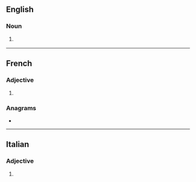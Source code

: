 ==English==

===Noun===
{{en-noun}}

# {{lb|en|rare}} {{feminine noun of|cadet|lang=en}}

----

==French==

===Adjective===
{{fr-adj-form}}

# {{feminine singular of|cadet|lang=fr}}

===Anagrams===
* {{l|fr|détecta}}

----

==Italian==

===Adjective===
{{head|it|adjective form}}

# {{feminine plural of|cadetto|lang=it}}